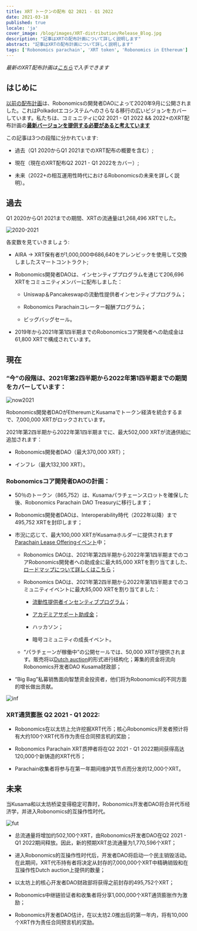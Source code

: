 ```yaml
---
title: XRT トークンの配布 Q2 2021 - Q1 2022
date: 2021-03-18
published: true
locale: 'ja'
cover_image: /blog/images/XRT-distribution/Release_Blog.jpg
description: "記事はXRTの配布計画について詳しく説明します"
abstract: "記事はXRTの配布計画について詳しく説明します"
tags: ['Robonomics parachain', 'XRT token', 'Robonomics in Ethereum']
---
```


*最新のXRT配布計画は[こちら](https://robonomics.network/community#token)で入手できます*

## はじめに

[以前の配布計画](https://ipfs.io/ipfs/QmZjzJbZDhs7B3YhtRkvdg4jp6qpfkVGB67w7vH2nJBUrE/Robonomics_token_Polkadot_KUSAMA_stage_details_september_2020.pdf)は、Robonomicsの開発者DAOによって2020年9月に公開されました。これはPolkadotエコシステムへのさらなる移行の広いビジョンをカバーしています。私たちは、コミュニティにQ2 2021 - Q1 2022 && 2022+のXRT配布計画の<a href="https://ipfs.io/ipfs/QmYjv65UNTM3F7LFR1ESm5CVMLWYLagwtT7qGAsaBi47nY/releases_March'21_4v.pdf" target="_blank"><strong>最新バージョンを提供する必要があると考えています</strong></a>

この記事は3つの段階に分かれています:

- 過去（Q1 2020からQ1 2021までのXRT配布の概要を含む）;

- 現在（現在のXRT配布Q2 2021 - Q1 2022をカバー）;

- 未来（2022+の相互運用性時代におけるRobonomicsの未来を詳しく説明）。

## 過去

Q1 2020からQ1 2021までの期間、XRTの流通量は1,268,496 XRTでした。

![2020-2021](/blog/images/XRT-distribution/CircNow.png)

各変数を見ていきましょう:
- AIRA -> XRT保有者が1,000,000中686,640をアレンビックを使用して交換しましたスマートコントラクト;

- Robonomics開発者DAOは、インセンティブプログラムを通じて206,696 XRTをコミュニティメンバーに配布しました：

  - Uniswap＆Pancakeswapの流動性提供者インセンティブプログラム；

  - Robonomics Parachainコレーター報酬プログラム；

  - ビッグバッグセール。

- 2019年から2021年第1四半期までのRobonomicsコア開発者への助成金は61,800 XRTで構成されています。


## 現在

### “今”の段階は、2021年第2四半期から2022年第1四半期までの期間をカバーしています：

![now2021](/blog/images/XRT-distribution/Total2021.png)

Robonomics開発者DAOがEthereumとKusamaでトークン経済を統合するまで、7,000,000 XRTがロックされています。

2021年第2四半期から2022年第1四半期までに、最大502,000 XRTが流通供給に追加されます：

  - Robonomics開発者DAO（最大370,000 XRT）；

  - インフレ（最大132,100 XRT）。

### Robonomicsコア開発者DAOの計画：
- 50％のトークン（865,752）は、Kusamaパラチェーンスロットを確保した後、Robonomics Parachain DAO Treasuryに移行します；

- Robonomics開発者DAOは、Interoperability時代（2022年以降）まで495,752 XRTを封印します；

- 市況に応じて、最大100,000 XRTがKusamaホルダーに提供されます[Parachain Lease Offeringイベント](https://robonomics.network/blog/robonomics-parachain-lease-offering/)中；

  - Robonomics DAOは、2021年第2四半期から2022年第1四半期までのコアRobonomics開発者への助成金に最大85,000 XRTを割り当てました、[ロードマップについて詳しくはこちら](https://robonomics.network/blog/roadmap-2021/)；

  - Robonomics DAOは、2021年第2四半期から2022年第1四半期までのコミュニティイベントに最大85,000 XRTを割り当てました：

    - [流動性提供者インセンティブプログラム](https://www.robonomics.events/#/liquidity)；

    - [アカデミアサポート助成金](https://robonomics.network/land/support-academia/)；

    - ハッカソン；

    - 暗号コミュニティの成長イベント。

  - “パラチェーンが稼働中”の公開セールでは、50,000 XRTが提供されます。販売将以[Dutch auction](https://www.investopedia.com/terms/d/dutchauction.asp#:~:text=A%20Dutch%20auction%20is%20a,terms%20of%20quantity%20and%20price.)的形式进行结构化；筹集的资金将流向Robonomics开发者DAO Kusama财政部；

- “Big Bag”私募销售面向智慧资金投资者，他们将为Robonomics的不同方面的增长做出贡献。

![inf](/blog/images/XRT-distribution/Inflation.png)

### XRT通货膨胀 Q2 2021 - Q1 2022:

- Robonomics在以太坊上允许挖掘XRT代币；核心Robonomics开发者预计将有大约100个XRT代币作为责任合同预言机的奖励；

- Robonomics Parachain XRT质押者将在Q2 2021 - Q1 2022期间获得高达120,000个新铸造的XRT代币；

- Parachain收集者将参与在第一年期间维护其节点而分发的12,000个XRT。

## 未来

当Kusama和以太坊桥梁变得稳定可靠时，Robonomics开发者DAO将合并代币经济学，并进入Robonomics的互操作性时代。

![fut](/blog/images/XRT-distribution/TotalAmount.png)

- 总流通量将增加约502,100个XRT，由Robonomics开发者DAO在Q2 2021 - Q1 2022期间释放。因此，新的预期XRT总流通量为1,770,596个XRT；

- 进入Robonomics的互操作性时代后，开发者DAO将启动一个民主销毁活动。在此期间，XRT代币持有者将决定从封存的7,000,000个XRT中精确销毁和在互操作性Dutch auction上提供的数量；

- 以太坊上的核心开发者DAO财政部将获得之前封存的495,752个XRT；

- Robonomics中继链验证者和收集者将分享1,000,000个XRT通货膨胀作为激励；

- Robonomics开发者DAO估计，在以太坊2.0推出后的第一年内，将有10,000个XRT作为责任合同预言机的奖励。